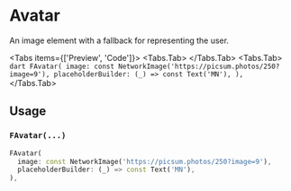 
# Avatar
An image element with a fallback for representing the user.

<Tabs items={['Preview', 'Code']}>
  <Tabs.Tab>
      <Widget name='avatar' query={{}}/>
  </Tabs.Tab>
  <Tabs.Tab>
      ```dart
      FAvatar(
        image: const NetworkImage('https://picsum.photos/250?image=9'),
        placeholderBuilder: (_) => const Text('MN'),
      ),
      ```
  </Tabs.Tab>
</Tabs>

## Usage

### `FAvatar(...)`

```dart
FAvatar(
  image: const NetworkImage('https://picsum.photos/250?image=9'),
  placeholderBuilder: (_) => const Text('MN'),
),
```

